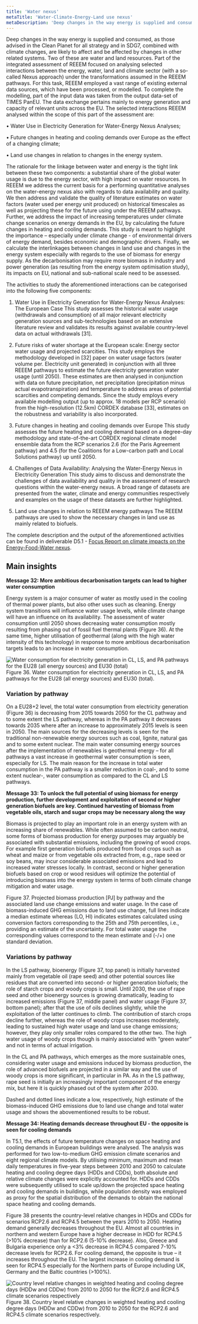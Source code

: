 ```yaml
---
title: 'Water nexus'
metaTitle: 'Water-Climate-Energy-Land use nexus'
metaDescription: 'Deep changes in the way energy is supplied and consumed, as those advised in the Clean planet for all strategy and in SDG7, combined with climate changes, are likely to affect and be affected by changes in other related systems. Two of these are water and land resources. Part of the integrated assessment of REEEM focused on analysing selected interactions between the energy, water, land and climate sector (with a so-called Nexus approach) under the transformations assumed in the REEEM pathways.'
---
```



Deep changes in the way energy is supplied and consumed, as those advised in the Clean Planet for all strategy and in SDG7, combined with climate changes, are likely to affect and be affected by changes in other related systems. Two of these are water and land resources. Part of the integrated assessment of REEEM focused on analysing selected interactions between the energy, water, land and climate sector (with a so-called Nexus approach) under the transformations assumed in the REEEM pathways. For this task, REEEM employed a vast range of existing external data sources, which have been processed, or modelled. To complete the modelling, part of the input data was taken from the output data-set of TIMES PanEU. The data exchange pertains mainly to energy generation and capacity of relevant units across the EU. The selected interactions REEEM analysed within the scope of this part of the assessment are:

•	Water Use in Electricity Generation for Water-Energy Nexus Analyses;

•	Future changes in heating and cooling demands over Europe as the effect of a changing climate;

•	Land use changes in relation to changes in the energy system.

The rationale for the linkage between water and energy is the tight link between these two components: a substantial share of the global water usage is due to the energy sector, with high impact on water resources. In REEEM we address the current basis for a performing quantitative analyses on the water-energy nexus also with regards to data availability and quality. We then address and validate the quality of literature estimates on water factors (water used per energy unit produced) on historical timescales as well as projecting these for the future using under the REEEM pathways. Further, we address the impact of increasing temperatures under climate change scenarios on energy demands in the EU, by calculating the future changes in heating and cooling demands. This study is meant to highlight the importance – especially under climate change - of environmental drivers of energy demand, besides economic and demographic drivers. Finally, we calculate the interlinkages between changes in land use and changes in the energy system especially with regards to the use of biomass for energy supply. As the decarbonisation may require more biomass in industry and power generation (as resulting from the energy system optimisation study), its impacts on EU, national and sub-national scale need to be assessed.

The activities to study the aforementioned interactions can be categorised into the following five components:

1.	Water Use in Electricity Generation for Water-Energy Nexus Analyses: The European Case
This study assesses the historical water usage (withdrawals and consumption) of all major relevant electricity generation sources and sub-technologies based on an extensive literature review and validates its results against available country-level data on actual withdrawals [31].

2.	Future risks of water shortage at the European scale: Energy sector water usage and projected scarcities.
This study employs the methodology developed in [32] paper on water usage factors (water volume per. Electricity unit generated) in conjunction with all three REEEM pathways to estimate the future electricity generation water usage (until 2050). These estimates are then analysed in conjunction with data on future precipitation, net precipitation (precipitation minus actual evapotranspiration) and temperature to address areas of potential scarcities and competing demands. Since the study employs every available modelling output (up to approx. 18 models per RCP scenario) from the high-resolution (12.5km) CORDEX database [33], estimates on the robustness and variability is also incorporated.

3.	Future changes in heating and cooling demands over Europe
This study assesses the future heating and cooling demand based on a degree-day methodology and state-of-the-art CORDEX regional climate model ensemble data from the RCP scenarios 2.6 (for the Paris Agreement pathway) and 4.5 (for the Coalitions for a Low-carbon path and Local Solutions pathway) up until 2050.

4.	Challenges of Data Availability: Analysing the Water-Energy Nexus in Electricity Generation
This study aims to discuss and demonstrate the challenges of data availability and quality in the assessment of research questions within the water-energy nexus. A broad range of datasets are presented from the water, climate and energy communities respectively and examples on the usage of these datasets are further highlighted.

5.	Land use changes in relation to REEEM energy pathways
The REEEM pathways are used to show the necessary changes in land use as mainly related to biofuels.

The complete description and the output of the aforementioned activities can be found in deliverable D5.1 - [Focus Report on climate impacts on the Energy-Food-Water nexus](http://www.reeem.org/index.php/deliverables-by-theme/).

## Main insights

**Message 32: More ambitious decarbonisation targets can lead to higher water consumption**

Energy system is a major consumer of water as mostly used in the cooling of thermal power plants, but also other uses such as cleaning. Energy system transitions will influence water usage levels, while climate change will have an influence on its availability. The assessment of water consumption until 2050 shows decreasing water consumption mostly resulting from phasing out of fossil fuel thermal plants (Figure 36). At the same time, higher utilisation of geothermal (along with the high water intensity of this technology) in response to more ambitious decarbonisation targets leads to an increase in water consumption.

![Water consumption for electricity generation in CL, LS, and PA pathways for the EU28 (all energy sources) and EU30 (total)](./7_waternexus_figure36.png)
Figure 36. Water consumption for electricity generation in CL, LS, and PA pathways for the EU28 (all energy sources) and EU30 (total).

### Variation by pathway

On a EU28+2 level, the total water consumption from electricity generation (Figure 36) is decreasing from 2015 towards 2050 for the CL pathway and to some extent the LS pathway, whereas in the PA pathway it decreases towards 2035 where after an increase to approximately 2015 levels is seen in 2050. The main sources for the decreasing levels is seen for the traditional non-renewable energy sources such as coal, lignite, natural gas and to some extent nuclear. The main water consuming energy sources after the implementation of renewables is geothermal energy – for all pathways a vast increase in geothermal water consumption is seen, especially for LS. The main reason for the increase in total water consumption in the PA pathway is a smaller reduction in coal-, and to some extent nuclear-, water consumption as compared to the CL and LS pathways.

**Message 33: To unlock the full potential of using biomass for energy production, further development and exploitation of second or higher generation biofuels are key. Continued harvesting of biomass from vegetable oils, starch and sugar crops may be necessary along the way**

Biomass is projected to play an important role in an energy system with an increasing share of renewables. While often assumed to be carbon neutral, some forms of biomass production for energy purposes may arguably be associated with substantial emissions, including the growing of wood crops. For example first generation biofuels produced from food crops such as wheat and maize or from vegetable oils extracted from, e.g., rape seed or soy beans, may incur considerable associated emissions and lead to increased water stresses locally. In contrast, second or higher generation biofuels based on crop or wood residues will optimize the potential of introducing biomass into the energy system in terms of both climate change mitigation and water usage.
 
<RenderCharts config={{waternexus1}} />

Figure 37. Projected biomass production [PJ] by pathway and the associated land use change emissions and water usage. In the case of biomass-induced GHG emissions due to land use change, full lines indicate a median estimate whereas (LO, HI) indicates estimates calculated using conversion factors corresponding to the 25th and 75th percentiles, i.e., providing an estimate of the uncertainty. For total water usage the corresponding values correspond to the mean estimate and (-/+) one standard deviation.

### Variations by pathway
In the LS pathway, bioenergy (Figure 37, top panel) is initially harvested mainly from vegetable oil (rape seed) and other potential sources like residues that are converted into second- or higher generation biofuels; the role of starch crops and woody crops is small. Until 2030, the use of rape seed and other bioenergy sources is growing dramatically, leading to increased emissions (Figure 37, middle panel) and water usage (Figure 37, bottom panel); after that the use of oils declines slightly, while the exploitation of the latter continues to climb. The contribution of starch crops decline further, whereas the role of woody crops increases moderately, leading to sustained high water usage and land use change emissions; however, they play only smaller roles compared to the other two. The high water usage of woody crops though is mainly associated with “green water” and not in terms of actual irrigation.

In the CL and PA pathways, which emerges as the more sustainable ones, considering water usage and emissions induced by biomass production, the role of advanced biofuels are projected in a similar way and the use of woody crops is more significant, in particular in PA. As in the LS pathway, rape seed is initially an increasingly important component of the energy mix, but here it is quickly phased out of the system after 2030.

Dashed and dotted lines indicate a low, respectively, high estimate of the biomass-induced GHG emissions due to land use change and total water usage and shows the abovementioned results to be robust.

**Message 34: Heating demands decrease throughout EU - the opposite is seen for cooling demands**

In T5.1, the effects of future temperature changes on space heating and cooling demands in European buildings were analysed. The analysis was performed for two low-to-medium GHG emission climate scenarios and eight regional climate models. By utilising minimum, maximum and mean daily temperatures in five-year steps between 2010 and 2050 to calculate heating and cooling degree days (HDDs and CDDs), both absolute and relative climate changes were explicitly accounted for. HDDs and CDDs were subsequently utilised to scale up/down the projected space heating and cooling demands in buildings, while population density was employed as proxy for the spatial distribution of the demands to obtain the national space heating and cooling demands.

Figure 38 presents the country-level relative changes in HDDs and CDDs for scenarios RCP2.6 and RCP4.5 between the years 2010 to 2050. Heating demand generally decreases throughout the EU. Almost all countries in northern and western Europe have a higher decrease in HDD for RCP4.5 (>10% decrease) than for RCP2.6 (5-10% decrease). Also, Greece and Bulgaria experience only a <3% decrease in RCP4.5 compared 7-10% decrease levels for RCP2.6. For cooling demand, the opposite is true – it increases throughout the EU. The largest increase in cooling demand is seen for RCP4.5 especially for the Northern parts of Europe including UK, Germany and the Baltic countries (>100%).

![Country level relative changes in weighted heating and cooling degree days (HDDw and CDDw) from 2010 to 2050 for the RCP2.6 and RCP4.5 climate scenarios respectively](./7_waternexus_figure38.png)
Figure 38. Country level relative changes in weighted heating and cooling degree days (HDDw and CDDw) from 2010 to 2050 for the RCP2.6 and RCP4.5 climate scenarios respectively.
